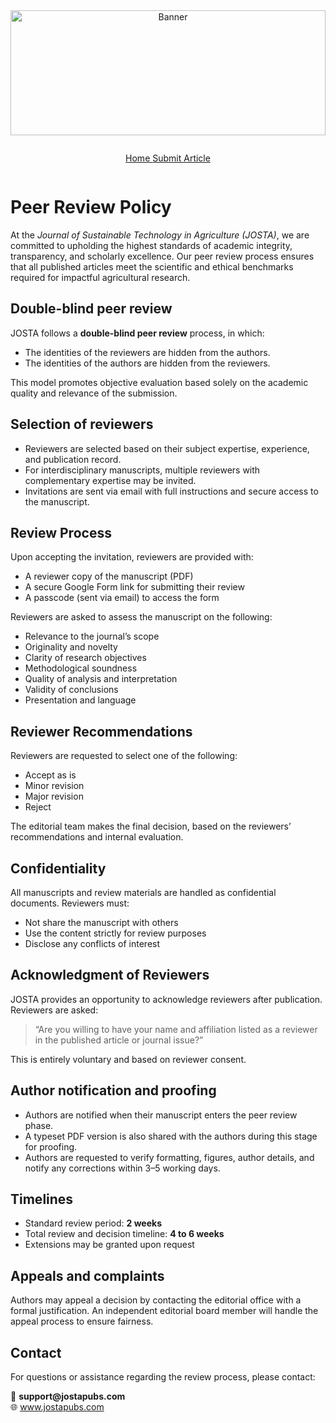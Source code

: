 ```{=html}
<div style="text-align: center; margin-bottom: 1em;">
  <img src="websitecover.webp"
       alt="Banner"
       style="width: 100%; max-height: 200px; object-fit: cover;">
</div>
```

<link rel="stylesheet" href="https://cdn.jsdelivr.net/npm/bootstrap-icons/font/bootstrap-icons.css" />

<!-- Horizontal Button Group -->

::: {style="display: flex; flex-wrap: wrap; gap: 1em; justify-content: center; margin-top: 1em;"}
<a href="index.qmd" class="btn btn-outline-secondary"> <i  class="bi bi-house"></i> Home </a> <a href="submit.qmd" class="btn btn-outline-secondary"> <i class="bi bi-upload"></i> Submit Article </a>
:::

# Peer Review Policy {.unnumbered}

At the *Journal of Sustainable Technology in Agriculture (JOSTA)*, we are committed to upholding the highest standards of academic integrity, transparency, and scholarly excellence. Our peer review process ensures that all published articles meet the scientific and ethical benchmarks required for impactful agricultural research.

## Double-blind peer review {.unnumbered}

JOSTA follows a **double-blind peer review** process, in which:

-   The identities of the reviewers are hidden from the authors.
-   The identities of the authors are hidden from the reviewers.

This model promotes objective evaluation based solely on the academic quality and relevance of the submission.

## Selection of reviewers {.unnumbered}

-   Reviewers are selected based on their subject expertise, experience, and publication record.
-   For interdisciplinary manuscripts, multiple reviewers with complementary expertise may be invited.
-   Invitations are sent via email with full instructions and secure access to the manuscript.

## Review Process {.unnumbered}

Upon accepting the invitation, reviewers are provided with:

-   A reviewer copy of the manuscript (PDF)
-   A secure Google Form link for submitting their review
-   A passcode (sent via email) to access the form

Reviewers are asked to assess the manuscript on the following:

-   Relevance to the journal’s scope
-   Originality and novelty
-   Clarity of research objectives
-   Methodological soundness
-   Quality of analysis and interpretation
-   Validity of conclusions
-   Presentation and language

## Reviewer Recommendations {.unnumbered}

Reviewers are requested to select one of the following:

-   Accept as is
-   Minor revision
-   Major revision
-   Reject

The editorial team makes the final decision, based on the reviewers' recommendations and internal evaluation.

## Confidentiality {.unnumbered}

All manuscripts and review materials are handled as confidential documents. Reviewers must:

-   Not share the manuscript with others
-   Use the content strictly for review purposes
-   Disclose any conflicts of interest

## Acknowledgment of Reviewers {.unnumbered}

JOSTA provides an opportunity to acknowledge reviewers after publication. Reviewers are asked:

> “Are you willing to have your name and affiliation listed as a reviewer in the published article or journal issue?”

This is entirely voluntary and based on reviewer consent.

## Author notification and proofing {.unnumbered}

-   Authors are notified when their manuscript enters the peer review phase.
-   A typeset PDF version is also shared with the authors during this stage for proofing.
-   Authors are requested to verify formatting, figures, author details, and notify any corrections within 3–5 working days.

## Timelines {.unnumbered}

-   Standard review period: **2 weeks**
-   Total review and decision timeline: **4 to 6 weeks**
-   Extensions may be granted upon request

## Appeals and complaints {.unnumbered}

Authors may appeal a decision by contacting the editorial office with a formal justification. An independent editorial board member will handle the appeal process to ensure fairness.

## Contact {.unnumbered}

For questions or assistance regarding the review process, please contact:

📧 **support\@jostapubs.com**\
🌐 [www.jostapubs.com](https://www.jostapubs.com)
